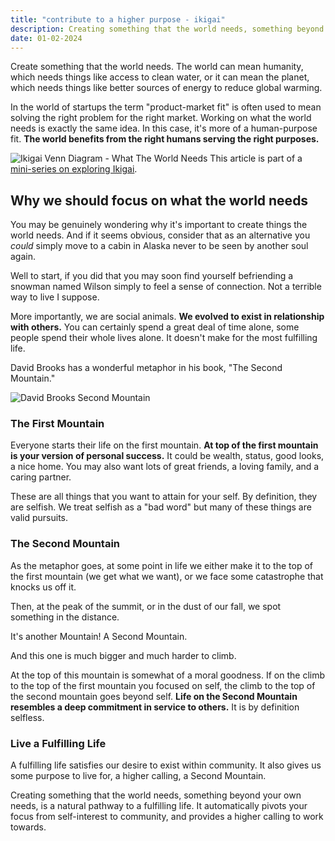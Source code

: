 ```yaml
---
title: "contribute to a higher purpose - ikigai"
description: Creating something that the world needs, something beyond your own needs, is a natural pathway to a fulfilling life.
date: 01-02-2024
---
```


Create something that the world needs.
The world can mean humanity, which needs things like access to clean water, or it can mean the planet, which needs things like better sources of energy to reduce global warming.

In the world of startups the term "product-market fit" is often used to mean solving the right problem for the right market.
Working on what the world needs is exactly the same idea.
In this case, it's more of a human-purpose fit.
**The world benefits from the right humans serving the right purposes.**

![Ikigai Venn Diagram - What The World Needs](/images/articles/ikigai-world-needs.png)
This article is part of a [mini-series on exploring Ikigai](/blog/finding-your-ikigai).


## Why we should focus on what the world needs

You may be genuinely wondering why it's important to create things the world needs.
And if it seems obvious, consider that as an alternative you _could_ simply move to a cabin in Alaska never to be seen by another soul again.

Well to start, if you did that you may soon find yourself befriending a snowman named Wilson simply to feel a sense of connection.
Not a terrible way to live I suppose.

More importantly, we are social animals.
**We evolved to exist in relationship with others.**
You can certainly spend a great deal of time alone, some people spend their whole lives alone.
It doesn't make for the most fulfilling life.

David Brooks has a wonderful metaphor in his book, "The Second Mountain."

![David Brooks Second Mountain](/images/articles/second-mountain.png)


### The First Mountain
Everyone starts their life on the first mountain.
**At top of the first mountain is your version of personal success.**
It could be wealth, status, good looks, a nice home.
You may also want lots of great friends, a loving family, and a caring partner.

These are all things that you want to attain for your self.
By definition, they are selfish.
We treat selfish as a "bad word" but many of these things are valid pursuits.


### The Second Mountain

As the metaphor goes, at some point in life we either make it to the top of the first mountain (we get what we want), or we face some catastrophe that knocks us off it.

Then, at the peak of the summit, or in the dust of our fall, we spot something in the distance.

It's another Mountain!
A Second Mountain.

And this one is much bigger and much harder to climb.

At the top of this mountain is somewhat of a moral goodness.
If on the climb to the top of the first mountain you focused on self, the climb to the top of the second mountain goes beyond self.
**Life on the Second Mountain resembles a deep commitment in service to others.**
It is by definition selfless.

### Live a Fulfilling Life

A fulfilling life satisfies our desire to exist within community.
It also gives us some purpose to live for, a higher calling, a Second Mountain.

Creating something that the world needs, something beyond your own needs, is a natural pathway to a fulfilling life.
It automatically pivots your focus from self-interest to community, and provides a higher calling to work towards.